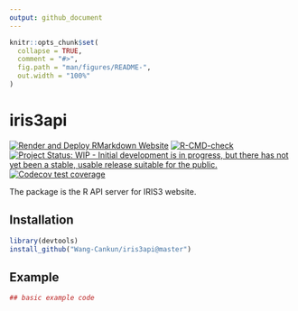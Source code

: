 ```yaml
---
output: github_document
---
```


<!-- README.md is generated from README.Rmd. Please edit that file -->

```r
knitr::opts_chunk$set(
  collapse = TRUE,
  comment = "#>",
  fig.path = "man/figures/README-",
  out.width = "100%"
)
```
# iris3api

<!-- badges: start -->
[![Render and Deploy RMarkdown Website](https://github.com/Wang-Cankun/iris3api/actions/workflows/main.yml/badge.svg)](https://github.com/Wang-Cankun/iris3api/actions/workflows/main.yml) [![R-CMD-check](https://github.com/Wang-Cankun/iris3api/workflows/R-CMD-check/badge.svg)](https://github.com/Wang-Cankun/iris3api/actions) [![Project Status: WIP - Initial development is in progress, but there has not yet been a stable, usable release suitable for the public.](https://www.repostatus.org/badges/latest/wip.svg)](https://www.repostatus.org/#wip) [![Codecov test coverage](https://codecov.io/gh/Wang-Cankun/iris3api/branch/master/graph/badge.svg)](https://codecov.io/gh/Wang-Cankun/iris3api?branch=master)
<!-- badges: end -->

The package is the R API server for IRIS3 website.

## Installation

```r
library(devtools)
install_github("Wang-Cankun/iris3api@master")

```
## Example


```r
## basic example code
```
